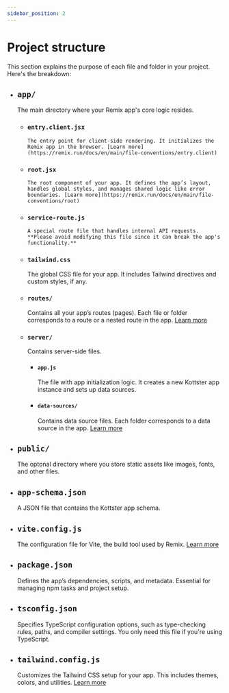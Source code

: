 ```yaml
---
sidebar_position: 2
---
```


# Project structure

This section explains the purpose of each file and folder in your project. Here's the breakdown:

- ## `app/`

    The main directory where your Remix app's core logic resides.

  - ### `entry.client.jsx`

        The entry point for client-side rendering. It initializes the Remix app in the browser. [Learn more](https://remix.run/docs/en/main/file-conventions/entry.client)

  - ### `root.jsx`

        The root component of your app. It defines the app’s layout, handles global styles, and manages shared logic like error boundaries. [Learn more](https://remix.run/docs/en/main/file-conventions/root)

  - ### `service-route.js`

        A special route file that handles internal API requests. **Please avoid modifying this file since it can break the app's functionality.**


  - ### `tailwind.css`

      The global CSS file for your app. It includes Tailwind directives and custom styles, if any.
  
  - ### `routes/`

      Contains all your app’s routes (pages). Each file or folder corresponds to a route or a nested route in the app. [Learn more](https://remix.run/docs/en/main/file-conventions/routes)
  
  - ### `server/`

      Contains server-side files.

      - #### `app.js`

          The file with app initialization logic. It creates a new Kottster app instance and sets up data sources.

      - #### `data-sources/`

          Contains data source files. Each folder corresponds to a data source in the app. [Learn more](/data-sources)

- ## `public/`

    The optonal directory where you store static assets like images, fonts, and other files.

- ## `app-schema.json`

    A JSON file that contains the Kottster app schema.

- ## `vite.config.js`

    The configuration file for Vite, the build tool used by Remix. [Learn more](https://remix.run/docs/en/main/file-conventions/vite-config)

- ## `package.json`

    Defines the app’s dependencies, scripts, and metadata. Essential for managing npm tasks and project setup.

- ## `tsconfig.json`

    Specifies TypeScript configuration options, such as type-checking rules, paths, and compiler settings. You only need this file if you're using TypeScript.

- ## `tailwind.config.js`

    Customizes the Tailwind CSS setup for your app. This includes themes, colors, and utilities. [Learn more](https://tailwindcss.com/docs/configuration)












